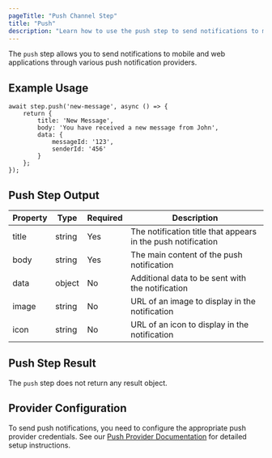 ```yaml
---
pageTitle: "Push Channel Step"
title: "Push"
description: "Learn how to use the push step to send notifications to mobile and web apps"
---
```


The `push` step allows you to send notifications to mobile and web applications through various push notification providers.

## Example Usage

```tsx
await step.push('new-message', async () => {
    return {
        title: 'New Message',
        body: 'You have received a new message from John',
        data: {
            messageId: '123',
            senderId: '456'
        }
    };
});
```

## Push Step Output

| Property | Type | Required | Description |
| -------- | ---- | -------- | ----------- |
| title | string | Yes | The notification title that appears in the push notification |
| body | string | Yes | The main content of the push notification |
| data | object | No | Additional data to be sent with the notification |
| image | string | No | URL of an image to display in the notification |
| icon | string | No | URL of an icon to display in the notification |

## Push Step Result

The `push` step does not return any result object.

## Provider Configuration

To send push notifications, you need to configure the appropriate push provider credentials. See our [Push Provider Documentation](/docs/integrations/providers/push/overview) for detailed setup instructions.
